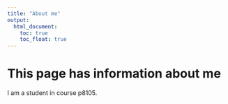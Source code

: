 ```yaml
---
title: "About me"
output: 
  html_document:
    toc: true
    toc_float: true
---
```


# This page has information about me

I am a student in course p8105.


